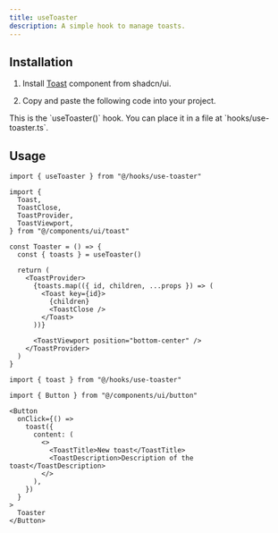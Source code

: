 ```yaml
---
title: useToaster
description: A simple hook to manage toasts.
---
```


<ComponentExample src="/components/examples/use-toaster/demo.tsx">
  <UseToasterDemo />
</ComponentExample>

## Installation

1. Install [Toast](/docs/) component from shadcn/ui.

2. Copy and paste the following code into your project.

<ComponentSource src="/hooks/use-toaster.ts" />

<Callout>
  This is the `useToaster()` hook. You can place it in a file at
  `hooks/use-toaster.ts`.
</Callout>

## Usage

```tsx
import { useToaster } from "@/hooks/use-toaster"

import {
  Toast,
  ToastClose,
  ToastProvider,
  ToastViewport,
} from "@/components/ui/toast"

const Toaster = () => {
  const { toasts } = useToaster()

  return (
    <ToastProvider>
      {toasts.map(({ id, children, ...props }) => (
        <Toast key={id}>
          {children}
          <ToastClose />
        </Toast>
      ))}

      <ToastViewport position="bottom-center" />
    </ToastProvider>
  )
}
```

```tsx
import { toast } from "@/hooks/use-toaster"

import { Button } from "@/components/ui/button"
```

```tsx
<Button
  onClick={() =>
    toast({
      content: (
        <>
          <ToastTitle>New toast</ToastTitle>
          <ToastDescription>Description of the toast</ToastDescription>
        </>
      ),
    })
  }
>
  Toaster
</Button>
```
